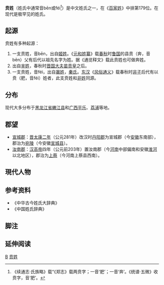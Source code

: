 {{姓氏
|姓氏=贲
|繁體=賁
|簡體=贲
|拼音=Bēn/Féi
|南京官話=ben<sup>1</sup>/Fei<sup>2</sup>
|注音=ㄅㄣ/ㄈㄟˊ
|中国大陆=Ben/Fei
|台湾=Pen/Fei
|香港=
|澳门=
|新加坡=
|马来西亚=
|越南=
|韩国=
|反切=
|同音字=
|堂号=
|郡望=[[宣城郡|宣城郡]]
}}

'''贲姓'''（姓氏中通常音bēn或féi<ref group="注释">《续通志·氏族略》载“《郑志》载两贲字；一音‘肥’；一音‘奔’。《统谱·五微》收贲字，音‘肥’。</ref>）是中文姓氏之一，在《[[百家姓|百家姓]]》中排第179位。在现代是极罕见的姓氏。

== 起源 ==
贲姓有多种起源：
#一支贲姓，音bēn，出自[[姬姓|姬姓]]。《[[元和姓纂|元和姓纂]]》载[[春秋|春秋]]时[[鲁国|鲁国]]的县贲（奔，音bēn）父有后代以祖先名字为姓。据《通览释文》载此贲姓也可做奔姓。
#出自[[芈姓|芈姓]]，春秋时[[晋国|晋国]][[大夫|大夫]][[苗贲皇|苗贲皇]]之后。
#一支贲姓，音féi，出自[[赢姓|赢姓]]，[[秦氏|秦氏]]。[[东汉|东汉]]《[[风俗通义|风俗通义]]》载春秋时[[非子|非子]]后代有以贲（肥，音féi）姓者，此支贲姓和[[非姓|非姓]]同源。

==分布==
现代大多分布于[[黑龙江省|黑龙江省]][[嫩江县|嫩江县]]和[[广西|广西]][[平乐|平乐]]、[[荔浦|荔浦]]等地。

== 郡望 ==
*[[宣城郡|宣城郡]]：[[晋朝|晋]][[太康二年|太康二年]]（公元281年）改汉时[[丹阳郡|丹阳郡]]为宣城郡（今[[安徽|安徽]]东南部），郡治为[[宛陵|宛陵]]（今安徽[[宣城县|宣城县]]）。
*[[汝南郡|汝南郡]]：[[汉高帝|汉高帝]]四年（公元前203年）置汝南郡（今[[河南|河南]]中部偏南和安徽[[淮河|淮河]]以北地区），郡治为[[上蔡|上蔡]]（今河南上蔡县西南）。

==現代人物==

== 参考资料 ==
{{Reflist|2}}
*《中华古今姓氏大辞典》
*《中国姓氏辞典》

==脚注==
<references group="注释"/>

== 延伸阅读 ==
{{Wikisource further reading}}
[[Category:漢姓|B]]
[[Category:贲姓|]]
